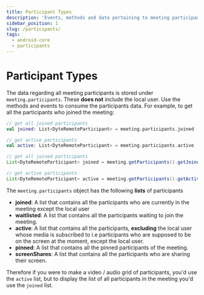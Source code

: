 ```yaml
---
title: Participant Types
description: 'Events, methods and data pertaining to meeting participants.'
sidebar_position: 1
slug: /participants/
tags:
  - android-core
  - participants
---
```


# Participant Types

The data regarding all meeting participants is stored under `meeting.participants`. These **does not** include the local user. Use the methods and events to consume the participants data. For example, to get all the participants who joined the meeting:

<Tabs groupId="android-core-participants">
  <TabItem value="kotlin" label="Kotlin" default>

```kotlin
// get all joined participants
val joined: List<DyteRemoteParticipant> = meeting.participants.joined

// get active participants
val active: List<DyteRemoteParticipant> = meeting.participants.active
```

  </TabItem>

  <TabItem value="java" label="Java" default>

```java
// get all joined participants
List<DyteRemoteParticipant> joined = meeting.getParticipants().getJoined();

// get active participants
List<DyteRemoteParticipant> active = meeting.getParticipants().getActive();
```

  </TabItem>
</Tabs>


The `meeting.participants` object has the following **lists** of participants

- **joined**: A list that contains all the participants who are currently in the meeting
  except the local user
- **waitlisted**: A list that contains all the participants waiting to join the
  meeting.
- **active**: A list that contains all the participants, **excluding** the local user whose media is subscribed to i.e participants who are supposed to be on the screen at the moment, except the local user.
- **pinned**: A list that contains all the pinned participants of the meeting.
- **screenShares**: A list that contains all the participants who are sharing their screen.

Therefore if you were to make a video / audio grid of participants, you'd use the `active` list, but to display the list of all participants in the meeting you'd use the `joined` list.

<head>
  <title>Android Core Participants</title>
</head>
